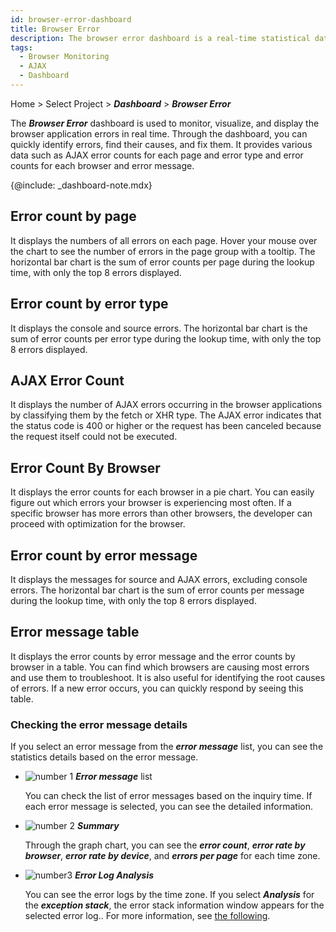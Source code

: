 ```yaml
---
id: browser-error-dashboard
title: Browser Error
description: The browser error dashboard is a real-time statistical data dashboard composed of widgets relates to the browser errors.
tags:
  - Browser Monitoring
  - AJAX
  - Dashboard
---
```


Home > Select Project > **_Dashboard_** > **_Browser Error_**

<ImgLang img='browser-error-dashboard.png' desc='Browser error dashboard' />

The **_Browser Error_** dashboard is used to monitor, visualize, and display the browser application errors in real time. Through the dashboard, you can quickly identify errors, find their causes, and fix them. It provides various data such as AJAX error counts for each page and error type and error counts for each browser and error message.

{@include: _dashboard-note.mdx}

## Error count by page

<ImgLang img='browser-error-by-page.png' desc='Error count by pages' />

It displays the numbers of all errors on each page. Hover your mouse over the chart to see the number of errors in the page group with a tooltip. The horizontal bar chart is the sum of error counts per page during the lookup time, with only the top 8 errors displayed.

## Error count by error type

<ImgLang img='browser-error-by-types.png' desc='Error count by types' />

It displays the console and source errors. The horizontal bar chart is the sum of error counts per error type during the lookup time, with only the top 8 errors displayed.

## AJAX Error Count

<ImgLang img='browser-error-ajax-by-error.png' desc='AJAX error count' />

It displays the number of AJAX errors occurring in the browser applications by classifying them by the fetch or XHR type. The AJAX error indicates that the status code is 400 or higher or the request has been canceled because the request itself could not be executed.

## Error Count By Browser

<ImgLang img='browser-erorr-by-browsers.png' desc='Error count by browsers' />

It displays the error counts for each browser in a pie chart. You can easily figure out which errors your browser is experiencing most often. If a specific browser has more errors than other browsers, the developer can proceed with optimization for the browser.

## Error count by error message

<ImgLang img='browser-error-by-messages.png' desc='Error count by messages' />

It displays the messages for source and AJAX errors, excluding console errors. The horizontal bar chart is the sum of error counts per message during the lookup time, with only the top 8 errors displayed.

## Error message table

<ImgLang img='browser-error-table.png' desc='Error message table' />

It displays the error counts by error message and the error counts by browser in a table. You can find which browsers are causing most errors and use them to troubleshoot. It is also useful for identifying the root causes of errors. If a new error occurs, you can quickly respond by seeing this table.

### Checking the error message details

If you select an error message from the **_error message_** list, you can see the statistics details based on the error message.

<ImgLang img='browser-error-details.png' desc='Error message details' />

-   ![number 1](/img/number-01.png) **_Error message_** list

    You can check the list of error messages based on the inquiry time. If each error message is selected, you can see the detailed information.

-   ![number 2](/img/number-02.png) **_Summary_**

    Through the graph chart, you can see the **_error count_**, **_error rate by browser_**, **_error rate by device_**, and **_errors per page_** for each time zone.

-   ![number3](/img/number-03.png) **_Error Log Analysis_**

    <ImgLang img='browser-error-details-log.png' desc='Error log' />

    You can see the error logs by the time zone. If you select **_Analysis_** for the **_exception stack_**, the error stack information window appears for the selected error log.. For more information, see [the following](tracking-error#check-errorcode).
